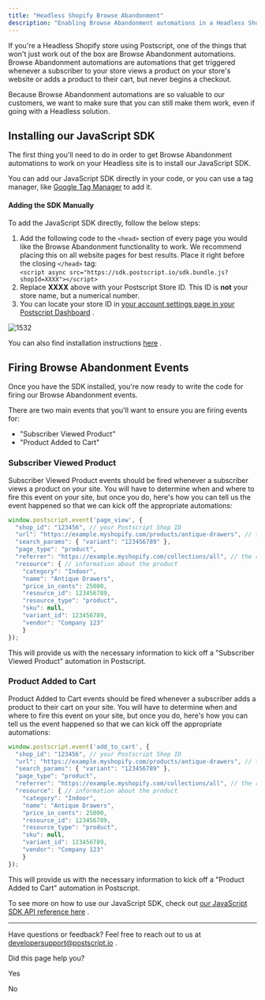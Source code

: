 ```yaml
---
title: "Headless Shopify Browse Abandonment"
description: "Enabling Browse Abandonment automations in a Headless Shopify store using Postscript"
---
```

If you're a Headless Shopify store using Postscript, one of the things that won't just work out of the box are Browse Abandonment automations. Browse Abandonment automations are automations that get triggered whenever a subscriber to your store views a product on your store's website or adds a product to their cart, but never begins a checkout.

Because Browse Abandonment automations are so valuable to our customers, we want to make sure that you can still make them work, even if going with a Headless solution.

## Installing our JavaScript SDK

The first thing you'll need to do in order to get Browse Abandonment automations to work on your Headless site is to install our JavaScript SDK.

You can add our JavaScript SDK directly in your code, or you can use a tag manager, like [Google Tag Manager](https://tagmanager.google.com/)
 to add it.

#### Adding the SDK Manually

To add the JavaScript SDK directly, follow the below steps:

1.  Add the following code to the `<head>` section of every page you would like the Browse Abandonment functionality to work. We recommend placing this on all website pages for best results. Place it right before the closing `</head>` tag:  
    `<script async src="https://sdk.postscript.io/sdk.bundle.js?shopId=XXXX"></script>`
2.  Replace **XXXX** above with your Postscript Store ID. This ID is **not** your store name, but a numerical number.
3.  You can locate your store ID in [your account settings page in your Postscript Dashboard](https://app.postscript.io/account/settings)
    .

![1532](https://files.readme.io/3d828db-ShopID.gif "ShopID.gif")

You can also find installation instructions [here](/docs/about-our-sdk#headless-shopify-stores)
.

## Firing Browse Abandonment Events

Once you have the SDK installed, you're now ready to write the code for firing our Browse Abandonment events.

There are two main events that you'll want to ensure you are firing events for:

*   "Subscriber Viewed Product"
*   "Product Added to Cart"

### Subscriber Viewed Product

Subscriber Viewed Product events should be fired whenever a subscriber views a product on your site. You will have to determine when and where to fire this event on your site, but once you do, here's how you can tell us the event happened so that we can kick off the appropriate automations:

```javascript
window.postscript.event('page_view', { 
  "shop_id": "123456", // your Postscript Shop ID
  "url": "https://example.myshopify.com/products/antique-drawers", // the current page
  "search_params": { "variant": "123456789" }, 
  "page_type": "product", 
  "referrer": "https://example.myshopify.com/collections/all", // the referring page
  "resource": { // information about the product
  	"category": "Indoor", 
  	"name": "Antique Drawers", 
  	"price_in_cents": 25000, 
  	"resource_id": 123456789, 
  	"resource_type": "product", 
  	"sku": null, 
  	"variant_id": 123456789, 
  	"vendor": "Company 123" 
	} 
});

```

This will provide us with the necessary information to kick off a "Subscriber Viewed Product" automation in Postscript.

### Product Added to Cart

Product Added to Cart events should be fired whenever a subscriber adds a product to their cart on your site. You will have to determine when and where to fire this event on your site, but once you do, here's how you can tell us the event happened so that we can kick off the appropriate automations:

```javascript
window.postscript.event('add_to_cart', { 
  "shop_id": "123456", // your Postscript Shop ID
  "url": "https://example.myshopify.com/products/antique-drawers", // the current page
  "search_params": { "variant": "123456789" }, 
  "page_type": "product", 
  "referrer": "https://example.myshopify.com/collections/all", // the referring page
  "resource": { // information about the product
  	"category": "Indoor", 
  	"name": "Antique Drawers", 
  	"price_in_cents": 25000, 
  	"resource_id": 123456789, 
  	"resource_type": "product", 
  	"sku": null, 
  	"variant_id": 123456789, 
  	"vendor": "Company 123" 
	} 
});

```

This will provide us with the necessary information to kick off a "Product Added to Cart" automation in Postscript.

To see more on how to use our JavaScript SDK, check out [our JavaScript SDK API reference here](/docs/javascript-sdk-api-reference)
.

* * *

Have questions or feedback? Feel free to reach out to us at [developersupport@postscript.io](mailto:developersupport@postscript.io)
.

Did this page help you?

Yes

No
